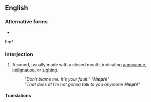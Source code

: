 ==English==

===Alternative forms===
* {{l|en|humph}}
hmf

===Interjection===
{{en-interj}}
# {{context|onomatopoeia|lang=en}} A sound, usually made with a closed mouth, indicating [[annoyance]], [[indignation]], or [[sighing]].
#: ''"Don't blame me. It's your fault."  "'''Hmph'''!"''
#: ''"That does it! I'm not gonna talk to you anymore! '''Hmph'''!"''

====Translations====
{{trans-see|sound of annoyance or indignation|humph}}